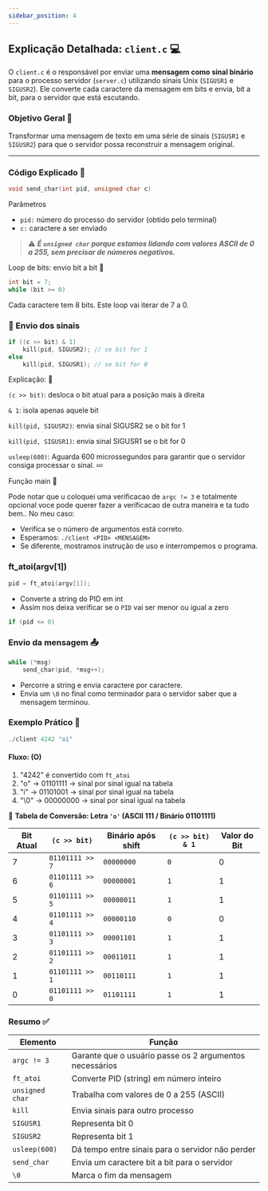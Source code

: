 ```yaml
---
sidebar_position: 4
---
```

## Explicação Detalhada: `client.c` 💻

O `client.c` é o responsável por enviar uma **mensagem como sinal binário** para o processo servidor (`server.c`) utilizando sinais Unix (`SIGUSR1` e `SIGUSR2`). Ele converte cada caractere da mensagem em bits e envia, bit a bit, para o servidor que está escutando.

### Objetivo Geral 📌

Transformar uma mensagem de texto em uma série de sinais (`SIGUSR1` e `SIGUSR2`) para que o servidor possa reconstruir a mensagem original.

---

### Código Explicado 🧠

```c
void send_char(int pid, unsigned char c)
```
Parâmetros
- `pid:` número do processo do servidor (obtido pelo terminal)
- `c:` caractere a ser enviado
>⚠️ ***É `unsigned char` porque estamos lidando com valores ASCII de 0 a 255, sem precisar de números negativos.***

Loop de bits: envio bit a bit 🔁
```C
int bit = 7;
while (bit >= 0)
```
Cada caractere tem 8 bits. Este loop vai iterar de 7 a 0.

### 🔄 Envio dos sinais
```C
if ((c >> bit) & 1)
    kill(pid, SIGUSR2); // se bit for 1
else
    kill(pid, SIGUSR1); // se bit for 0

```

Explicação: 🧮

`(c >> bit)`: desloca o bit atual para a posição mais à direita

`& 1`: isola apenas aquele bit

`kill(pid, SIGUSR2)`: envia sinal SIGUSR2 se o bit for 1

`kill(pid, SIGUSR1)`: envia sinal SIGUSR1 se o bit for 0

`usleep(600)`: Aguarda 600 microssegundos para garantir que o servidor consiga processar o sinal. 💤

Função main 🧵

Pode notar que u coloquei uma verificacao de `argc != 3` e totalmente opcional voce pode querer fazer a verificacao de outra maneira e ta tudo bem..
No meu caso:

- Verifica se o número de argumentos está correto.
- Esperamos: ```./client <PID> <MENSAGEM>```
- Se diferente, mostramos instrução de uso e interrompemos o programa.

### ft_atoi(argv[1])
```C
pid = ft_atoi(argv[1]);
```
- Converte a string do PID em int
- Assim nos deixa verificar se o `PID` vai ser menor ou igual a zero
```C
if (pid <= 0)
```

### Envio da mensagem 📤
```C
while (*msg)
    send_char(pid, *msg++);
```
- Percorre a string e envia caractere por caractere.
- Envia um `\0` no final como terminador para o servidor saber que a mensagem terminou.

### Exemplo Prático 🧪
```C
./client 4242 "oi"
```

#### Fluxo: (O)
1. "4242" é convertido com `ft_atoi`
2. "o" → 01101111 → sinal por sinal igual na tabela
3. "i" → 01101001 → sinal por sinal igual na tabela
4. "\0" → 00000000 → sinal por sinal igual na tabela

🧾 **Tabela de Conversão: Letra `'o'` (ASCII 111 / Binário 01101111)**

| Bit Atual | `(c >> bit)` | Binário após shift | `(c >> bit) & 1` | Valor do Bit |
|-----------|--------------|---------------------|------------------|---------------|
| 7         | `01101111 >> 7` | `00000000`        | `0`              | 0             |
| 6         | `01101111 >> 6` | `00000001`        | `1`              | 1             |
| 5         | `01101111 >> 5` | `00000011`        | `1`              | 1             |
| 4         | `01101111 >> 4` | `00000110`        | `0`              | 0             |
| 3         | `01101111 >> 3` | `00001101`        | `1`              | 1             |
| 2         | `01101111 >> 2` | `00011011`        | `1`              | 1             |
| 1         | `01101111 >> 1` | `00110111`        | `1`              | 1             |
| 0         | `01101111 >> 0` | `01101111`        | `1`              | 1             |


### Resumo ✅
| Elemento       | Função                                                              |
|----------------|---------------------------------------------------------------------|
| `argc != 3`    | Garante que o usuário passe os 2 argumentos necessários             |
| `ft_atoi`      | Converte PID (string) em número inteiro                             |
| `unsigned char`| Trabalha com valores de 0 a 255 (ASCII)                             |
| `kill`         | Envia sinais para outro processo                                    |
| `SIGUSR1`      | Representa bit 0                                                    |
| `SIGUSR2`      | Representa bit 1                                                    |
| `usleep(600)`  | Dá tempo entre sinais para o servidor não perder                    |
| `send_char`    | Envia um caractere bit a bit para o servidor                        |
| `\0`           | Marca o fim da mensagem                                             |
